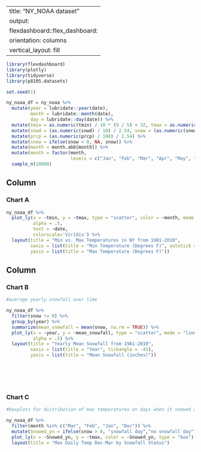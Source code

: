 
---
title: "NY_NOAA dataset"
output: 
  flexdashboard::flex_dashboard:
    orientation: columns
    vertical_layout: fill
---



```r
library(flexdashboard)
library(plotly)
library(tidyverse)
library(p8105.datasets)

```


```r

set.seed(1)

ny_noaa_df = ny_noaa %>%
  mutate(year = lubridate::year(date),
         month = lubridate::month(date),
         day = lubridate::day(date)) %>%
  mutate(tmin = as.numeric(tmin) / 10 * (9 / 5) + 32, tmax = as.numeric(tmax) / 10 * (9 / 5) + 32) %>%
  mutate(snwd = (as.numeric(snwd) / 10) / 2.54, snow = (as.numeric(snow) / 10) / 2.54) %>%
  mutate(prcp = (as.numeric(prcp) / 100) / 2.54) %>%
  mutate(snow = ifelse(snow < 0, NA, snow)) %>%
  mutate(month = month.abb[month]) %>%
  mutate(month = factor(month, 
                        levels = c("Jan", "Feb", "Mar", "Apr", "May", "Jun", "Jul", "Aug", "Sep", "Oct", "Nov", "Dec"))) %>%
  sample_n(10000)
```


Column {data-width=650}
-----------------------------------------------------------------------

### Chart A
```r
ny_noaa_df %>%
  plot_ly(x = ~tmin, y = ~tmax, type = "scatter", color = ~month, mode = "markers",
          alpha = .5,
          text = ~date,
          colorscale='Viridis') %>%
  layout(title = "Min vs. Max Temperatures in NY from 1981-2010",
         xaxis = list(title = "Min Temperature (Degrees F)", autotick = F, dtick = 10),
         yaxis = list(title = "Max Temperature (Degrees F)"))
```




Column {data-width=350}
-----------------------------------------------------------------------

### Chart B

```r
#average yearly snowfall over time

ny_noaa_df %>% 
  filter(snow != 0) %>%
  group_by(year) %>%
  summarize(mean_snowfall = mean(snow, na.rm = TRUE)) %>%
  plot_ly(x = ~year, y = ~mean_snowfall, type = "scatter", mode = "lines",
          alpha = .5) %>%
  layout(title = "Yearly Mean Snowfall from 1981-2010",
         xaxis = list(title = "Year", tickangle = -45),
         yaxis = list(title = "Mean Snowfall (inches)"))

  





```

### Chart C

```r

#boxplots for distribution of max temperatures on days when it snowed and didn't snow in dec - march 

ny_noaa_df %>%
  filter(month %in% c("Mar", "Feb", "Jan", "Dec")) %>%
  mutate(Snowed_yn = ifelse(snow > 0, "snowfall day","no snowfall day")) %>%
  plot_ly(x = ~Snowed_yn, y = ~tmax, color = ~Snowed_yn, type = "box") %>%
  layout(title = "Max Daily Temp Dec-Mar by Snowfall Status")
  



```

